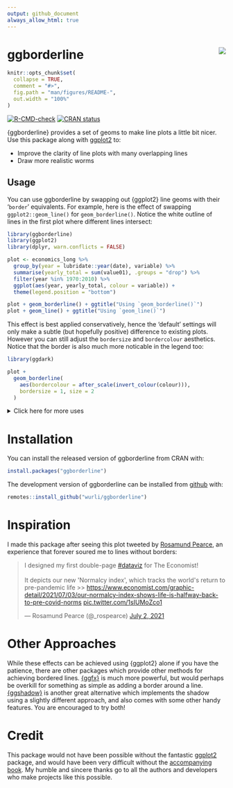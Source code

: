 ```yaml
---
output: github_document
always_allow_html: true
---
```

# ggborderline <img src="man/figures/logo.png" align="right" />
<!-- README.md is generated from README.Rmd. Please edit that file -->

```r
knitr::opts_chunk$set(
  collapse = TRUE,
  comment = "#>",
  fig.path = "man/figures/README-",
  out.width = "100%"
)
```

<!-- badges: start -->
[![R-CMD-check](https://github.com/wurli/ggborderline/workflows/R-CMD-check/badge.svg)](https://github.com/wurli/ggborderline/actions)
[![CRAN status](https://www.r-pkg.org/badges/version/ggborderline)](https://CRAN.R-project.org/package=ggborderline)
<!-- badges: end -->

{ggborderline} provides a set of geoms to make line plots a little bit nicer. Use
this package along with [ggplot2](https://ggplot2.tidyverse.org/) to:

* Improve the clarity of line plots with many overlapping lines
* Draw more realistic worms

## Usage

You can use ggborderline by swapping out {ggplot2} line geoms with their '`border`'
equivalents. For example, here is the effect of swapping `ggplot2::geom_line()` 
for `geom_borderline()`. Notice the white outline of lines in the first plot where
different lines intersect:

```r
library(ggborderline)
library(ggplot2)
library(dplyr, warn.conflicts = FALSE)

plot <- economics_long %>% 
  group_by(year = lubridate::year(date), variable) %>% 
  summarise(yearly_total = sum(value01), .groups = "drop") %>% 
  filter(year %in% 1970:2010) %>% 
  ggplot(aes(year, yearly_total, colour = variable)) +
  theme(legend.position = "bottom")

plot + geom_borderline() + ggtitle("Using `geom_borderline()`")
plot + geom_line() + ggtitle("Using `geom_line()`")
```

This effect is best applied conservatively, hence the 'default' settings
will only make a subtle (but hopefully positive) difference to existing plots. 
However you can still adjust the `bordersize` and `bordercolour` aesthetics.
Notice that the border is also much more noticable in the legend too:
```r
library(ggdark)

plot + 
  geom_borderline(
    aes(bordercolour = after_scale(invert_colour(colour))),
    bordersize = 1, size = 2
  )
```

<details>
<summary>Click here for more uses</summary>
```r
x <- seq(-1, 0.5, length.out = 500)

worms <- data.frame(
  x = rep(x, 2), y = c(sin(x * pi), cos(x * pi)),
  colour = rep(c("pink", "pink2"), each = 500)
)

dirt_colours <- c("#453d30", "#453d30", "#988b77", "#856e52", "#695e48")

background <- data.frame(
  x = runif(30000, -1.1, 0.6), y = runif(30000, -1.1, 1.1),
  colour = sample(dirt_colours, 10000, replace = TRUE)
)

ggplot(worms, aes(x, y, colour = colour)) +
  geom_point(data = background, size = 2.5, alpha = 0.8) +
  geom_borderline(size = 10, bordersize = 1, bordercolour = "pink3", lineend = "round") +
  scale_colour_identity() +
  theme_void() +
  theme(panel.background = element_rect(fill = "grey10")) +
  annotate(geom = "text", label = ":)", x = 0.5, y = 0:1, angle = 270, size = 6)
```

[Worm code](https://github.com/wurli/ggborderline/blob/main/README.Rmd)

</details>

# Installation

You can install the released version of ggborderline from CRAN with:
```r
install.packages("ggborderline")
```
The development version of ggborderline can be installed from [github](https://github.com/wurli/ggborderline) with:
```r
remotes::install_github("wurli/ggborderline")
```

# Inspiration
I made this package after seeing this plot tweeted by [Rosamund Pearce](https://twitter.com/_rospearce),
an experience that forever soured me to lines without borders:
<blockquote class="twitter-tweet"><p lang="en" dir="ltr">I designed my first double-page <a href="https://twitter.com/hashtag/dataviz?src=hash&amp;ref_src=twsrc%5Etfw">#dataviz</a> for The Economist!<br><br>It depicts our new &#39;Normalcy index&#39;, which tracks the world&#39;s return to pre-pandemic life &gt;&gt; <a href="https://www.economist.com/graphic-detail/2021/07/03/our-normalcy-index-shows-life-is-halfway-back-to-pre-covid-norms">https://www.economist.com/graphic-detail/2021/07/03/our-normalcy-index-shows-life-is-halfway-back-to-pre-covid-norms</a> <a href="https://twitter.com/_rospearce/status/1410903833442717698/photo/1">pic.twitter.com/1sIUMoZco1</a></p>&mdash; Rosamund Pearce (@_rospearce) <a href="https://twitter.com/_rospearce/status/1410903833442717698?ref_src=twsrc%5Etfw">July 2, 2021</a></blockquote> <script async src="https://platform.twitter.com/widgets.js" charset="utf-8"></script>

# Other Approaches
While these effects can be achieved using {ggplot2} alone if you have the
patience, there are other packages which provide other methods for achieving bordered
lines. [{ggfx}](https://ggfx.data-imaginist.com/) is much more powerful, but 
would perhaps be overkill for something as simple as adding a border around a line.
[{ggshadow}](https://github.com/marcmenem/ggshadow) is another great alternative
which implements the shadow using a slightly different approach, and also comes with
some other handy features. You are encouraged to try both!

# Credit
This package would not have been possible without the fantastic [ggplot2](https://ggplot2.tidyverse.org/)
package, and would have been very difficult without the [accompanying book](https://ggplot2-book.org/). 
My humble and sincere thanks go to all the authors and developers who make projects like this possible.
